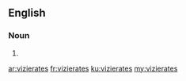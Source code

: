 ==English==

===Noun===
{{head|en|plural}}

# {{plural of|vizierate|lang=en|nocat=1}}

[[ar:vizierates]]
[[fr:vizierates]]
[[ku:vizierates]]
[[my:vizierates]]